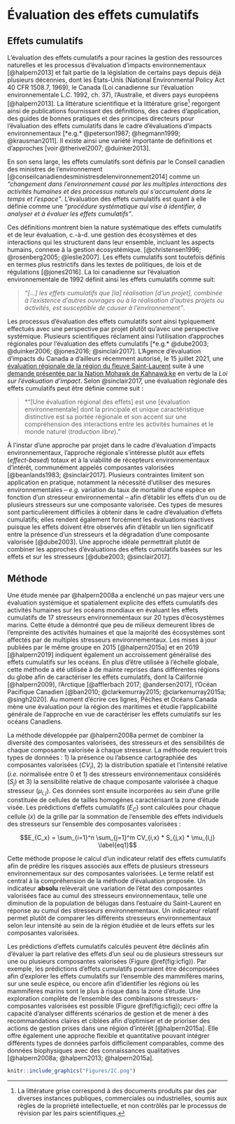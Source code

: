 # Évaluation des effets cumulatifs

## Effets cumulatifs

L’évaluation des effets cumulatifs a pour racines la gestion des ressources naturelles et les processus d’évaluation d’impacts environnementaux [@halpern2013] et fait partie de la législation de certains pays depuis déjà plusieurs décennies, dont les États-Unis (National Environmental Policy Act 40 CFR \S 1508.7, 1969), le Canada (Loi canadienne sur l’évaluation environnementale L.C. 1992, ch. 37), l’Australie, et divers pays européens [@halpern2013]. La littérature scientifique et la littérature grise[^grise] regorgent ainsi de publications fournissant des définitions, des cadres d’application, des guides de bonnes pratiques et des principes directeurs pour l’évaluation des effets cumulatifs dans le cadre d’évaluations d’impacts environnementaux [*e.g.* @peterson1987; @hegmann1999; @krausman2011]. Il existe ainsi une variété importante de définitions et d'approches [voir @therivel2007; @duinker2013].

En son sens large, les effets cumulatifs sont définis par le Conseil canadien des ministres de l’environnement [@conseilcanadiendesministresdelenvironnement2014] comme un *"changement dans l'environnement causé par les multiples interactions des activités humaines et des processus naturels qui s'accumulent dans le temps et l'espace"*. L'évaluation des effets cumulatifs est quant à elle définie comme une *"procédure systématique qui vise à identifier, à analyser et à évaluer les effets cumulatifs"*.

Ces définitions montrent bien la nature systématique des effets cumulatifs et de leur évaluation, c.-à-d. une gestion des écosystèmes et des interactions qui les structurent dans leur ensemble, incluant les aspects humains, connexe à la gestion écosystémique. [@christensen1996; @rosenberg2005; @leslie2007]. Les effets cumulatifs sont toutefois définis en termes plus restrictifs dans les textes de politiques, de lois et de régulations [@jones2016]. La loi canadienne sur l’évaluation environnementale de 1992 définit ainsi les effets cumulatifs comme suit:

> *"[...] les effets cumulatifs que [la] réalisation [d’un projet], combinée à l’existence d’autres ouvrages ou à la réalisation d’autres projets ou activités, est susceptible de causer à l’environnement"*.

Les processus d'évaluation des effets cumulatifs sont ainsi typiquement effectués avec une perspective par projet plutôt qu'avec une perspective systémique. Plusieurs scientifiques réclament ainsi l’utilisation d’approches régionales pour l’évaluation des effets cumulatifs [*e.g.* @dube2003; @duinker2006; @jones2016; @sinclair2017]. L'Agence d'évaluation d'impacts du Canada a d'ailleurs récemment autorisé, le 15 juillet 2021, une [évaluation régionale de la région du fleuve Saint-Laurent](https://iaac-aeic.gc.ca/050/evaluations/document/140637?culture=fr-CA) suite à une [demande présentée par la Nation Mohawk de Kahnawà:ke](https://iaac-aeic.gc.ca/050/documents/p80913/135682E.pdf) en vertu de la *Loi sur l'évakuation d'impact*. Selon @sinclair2017, une évaluation régionale des effets cumulatifs peut être définie comme suit :

<!-- > *"[A Regional Effects Assessment (REA)] is an [environmental assessment] whose primary or sole defining feature is its regional scope and its focus on understanding the interactions between human activities and the natural world. This means that in just about all aspects other than its spatial limitations, an REA should be comprehensive and integrated."* -->

> *"[Une évaluation régional des effets] est une [évaluation environnementale] dont la principale et unique caractéristique distinctive est sa portée régionale et son accent sur une compréhension des interactions entre les activités humaines et le monde naturel (*traduction libre*)."

À l’instar d’une approche par projet dans le cadre d'évaluation d'impacts environnementaux, l’approche régionale s’intéresse plutôt aux effets (*effect-based*) totaux et à la viabilité de récepteurs environnementaux d’intérêt, communément appelés composantes valorisées [@beanlands1983; @sinclair2017]. Plusieurs contraintes limitent son application en pratique, notamment la nécessité d'utiliser des mesures environnementales -- *e.g.* variation du taux de mortalité d'une espèce en fonction d'un stresseur environnemental -- afin d’établir les effets d’un ou de plusieurs stresseurs sur une composante valorisée. Ces types de mesures sont particulièrement difficiles à obtenir dans le cadre d'évaluation d'effets cumulatifs; elles rendent également forcément les évaluations réactives puisque les effets doivent être observés afin d'établir un lien significatif entre la présence d'un stresseurs et la dégradation d'une composante valorisée [@dube2003]. Une approche idéale permettrait plutôt de combiner les approches d’évaluations des effets cumulatifs basées sur les effets et sur les stresseurs [@dube2003; @sinclair2017].


## Méthode

Une étude menée par @halpern2008a a enclenché un pas majeur vers une évaluation systémique et spatialement explicite des effets cumulatifs des activités humaines sur les océans mondiaux en évaluant les effets cumulatifs de 17 stresseurs environnementaux sur 20 types d’écosystèmes marins. Cette étude a démontré que peu de milieux demeurent libres de l’empreinte des activités humaines et que la majorité des écosystèmes sont affectés par de multiples stresseurs environnementaux. Les mises à jour publiées par le même groupe en 2015 [@halpern2015a] et en 2019 [@halpern2019] indiquent également un accroissement généralisé des effets cumulatifs sur les océans. En plus d'être utilisée à l'échelle globale, cette méthode a été utilisée à de mainte reprises dans différentes régions du globe afin de caractériser les effets cumulatifs, dont la Californie [@halpern2009], l'Arctique [@afflerbach 2017; @andersen2017], l'Océan Pacifique Canadien [@ban2010; @clarkemurray2015; @clarkemurray2015a; @singh2020]. Au moment d'écrire ces lignes, Pêches et Océans Canada mène une évaluation pour la région des maritimes et étudie l'applicabilité générale de l'approche en vue de caractériser les effets cumulatifs sur les océans Canadiens.

La méthode développée par @halpern2008a permet de combiner la diversité des composantes valorisées, des stresseurs et des sensibilités de chaque composante valorisée à chaque stresseur. La méthode requiert trois types de données : 1) la présence ou l'absence cartographiée des composantes valorisées ($CV_i$), 2) la distribution spatiale et l’intensité relative (*i.e.* normalisée entre 0 et 1) des stresseurs environnementaux considérés ($S_j$) et 3) la sensibilité relative de chaque composante valorisée à chaque stresseur ($\mu_{i,j}$). Ces données sont ensuite incorporées au sein d'une grille constituée de cellules de tailles homogènes caractérisant la zone d’étude visée. Les prédictions d’effets cumulatifs ($E_C$) sont calculées pour chaque cellule ($x$) de la grille par la sommation de l’ensemble des effets individuels des stresseurs sur l’ensemble des composantes valorisées :

$$E_{C_x} = \sum_{i=1}^n \sum_{j=1}^m CV_{i,x} * S_{j,x} * \mu_{i,j} \label{eq1}$$

Cette méthode propose le calcul d’un indicateur relatif des effets cumulatifs afin de prédire les risques associés aux effets de plusieurs stresseurs environnementaux sur des composantes valorisées. Le terme relatif est central à la compréhension de la méthode d’évaluation proposée. Un indicateur **absolu** relèverait une variation de l’état des composantes valorisées face au cumul des stresseurs environnementaux, telle une diminution de la population de bélugas dans l’estuaire du Saint-Laurent en réponse au cumul des stresseurs environnementaux. Un indicateur relatif permet plutôt de comparer les différents stresseurs environnementaux selon leur intensité au sein de la région étudiée et de leurs effets sur les composantes valorisées.

Les prédictions d’effets cumulatifs calculés peuvent être déclinés afin d’évaluer la part relative des effets d’un seul ou de plusieurs stresseurs sur une ou plusieurs composantes valorisées (Figure \@ref(fig:icfig)). Par exemple, les prédictions d’effets cumulatifs pourraient être décomposées afin d’explorer les effets cumulatifs sur l'ensemble des mammifères marins, sur une seule espèce, ou encore afin d’identifier les régions où les mammifères marins sont le plus à risque dans la zone d’étude. Une exploration complète de l’ensemble des combinaisons stresseurs-composantes valorisées est possible (Figure \@ref(fig:icfig)); ceci offre la capacité d’analyser différents scénarios de gestion et de mener à des recommandations claires et ciblées afin d’optimiser et de prioriser des actions de gestion prises dans une région d’intérêt [@halpern2015a]. Elle offre également une approche flexible et quantitative pouvant intégrer différents types de données parfois difficilement comparables, comme des données biophysiques avec des connaissances qualitatives [@halpern2008a; @halpern2013; @halpern2015a].

```r
knitr::include_graphics("Figures/IC.png")
```


[^grise]: La littérature grise correspond à des documents produits par des par diverses instances publiques, commerciales ou industrielles, soumis aux règles de la propriété intellectuelle, et non contrôlés par le processus de révision par les pairs scientifiques.

